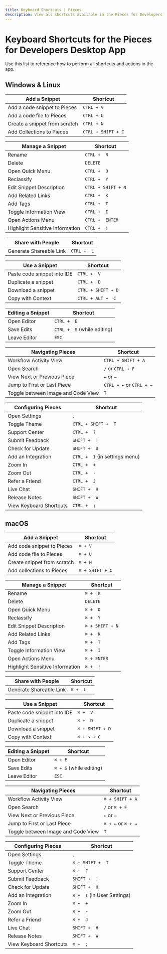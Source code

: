 ```yaml
---
title: Keyboard Shortcuts | Pieces
description: View all shortcuts available in the Pieces for Developers Desktop App.
---
```


<link rel="canonical" href="https://docs.piecs.app/features/keyboard-shortcuts" />

# Keyboard Shortcuts for the Pieces for Developers Desktop App
Use this list to reference how to perform all shortcuts and actions in the app.

## Windows & Linux

| Add a Snippet | Shortcut |
|---|---|
| Add a code snippet to Pieces |  ` CTRL + V ` |
| Add a code file to Pieces | ` CTRL + U ` |
| Create a snippet from scratch | ` CTRL + N ` |
| Add Collections to Pieces | ` CTRL + SHIFT + C ` |

| Manage a Snippet | Shortcut |
|---|---|
| Rename |  ` CTRL +  R ` |
| Delete | ` DELETE ` |
| Open Quick Menu | ` CTRL +  O ` |
| Reclassify | ` CTRL +  Y ` |
| Edit Snippet Description |  ` CTRL + SHIFT + N ` |
| Add Related Links | ` CTRL +  K ` |
| Add Tags | ` CTRL +  T ` |
| Toggle Information View | ` CTRL +  I ` |
| Open Actions Menu |  ` CTRL +  ENTER ` |
| Highlight Sensitive Information | ` CTRL +  ! ` |

| Share with People | Shortcut |
|---|---|
| Generate Shareable Link |  ` CTRL +  L ` |

| Use a Snippet | Shortcut |
|---|---|
| Paste code snippet into IDE |  ` CTRL +  V ` |
| Duplicate a snippet | ` CTRL +  D ` |
| Download a snippet | ` CTRL + SHIFT + D ` |
| Copy with Context | ` CTRL + ALT +  C ` |

| Editing a Snippet | Shortcut |
|---|---|
| Open Editor |  ` CTRL +  E ` |
| Save Edits | ` CTRL +  S ` (while editing) |
| Leave Editor | ` ESC ` |

| Navigating Pieces | Shortcut |
|---|---|
| Workflow Activity View |  ` CTRL + SHIFT + A ` |
| Open Search | ` / ` or ` CTRL + F ` |
| View Next or Previous Piece | ` ← ` or ` → ` | 
| Jump to First or Last Piece | ` CTRL + ← ` or ` CTRL + → ` |
| Toggle between Image and Code View | ` T ` |

| Configuring Pieces | Shortcut |
|---|---|
| Open Settings |  ` , ` |
| Toggle Theme | ` CTRL + SHIFT +  T ` |
| Support Center | ` CTRL +  ? ` |
| Submit Feedback | ` SHIFT +  ! ` |
| Check for Update | ` SHIFT +  U ` |
| Add an Integration  |  ` CTRL +  I ` (in settings menu) |
| Zoom In | ` CTRL +  + ` |
| Zoom Out | ` CTRL +  - ` |
| Refer a Friend | ` CTRL +  J ` |
| Live Chat | ` SHIFT +  H ` |
| Release Notes | ` SHIFT +  W ` |
| View Keyboard Shortcuts | ` CTRL +  ; ` |

## macOS

| Add a Snippet | Shortcut |
|---|---|
| Add code snippet to Pieces |  ` ⌘ + V ` |
| Add code file to Pieces | ` ⌘ + U ` |
| Create snippet from scratch | ` ⌘ + N ` |
| Add collections to Pieces | ` ⌘ + SHIFT + C ` |

| Manage a Snippet | Shortcut |
|---|---|
| Rename |  ` ⌘ +  R ` |
| Delete | ` DELETE ` |
| Open Quick Menu | ` ⌘ +  O ` |
| Reclassify | ` ⌘ +  Y ` |
| Edit Snippet Description |  ` ⌘ + SHIFT + N ` |
| Add Related Links | ` ⌘ +  K ` |
| Add Tags | ` ⌘ +  T ` |
| Toggle Information View | ` ⌘ +  I ` |
| Open Actions Menu |  ` ⌘ + ENTER ` |
| Highlight Sensitive Information | ` ⌘ +  ! ` |

| Share with People | Shortcut |
|---|---|
| Generate Shareable Link |  ` ⌘ +  L ` |

| Use a Snippet | Shortcut |
|---|---|
| Paste code snippet into IDE |  ` ⌘ +  V ` |
| Duplicate a snippet | ` ⌘ +  D ` |
| Download a snippet | ` ⌘ + SHIFT + D ` |
| Copy with Context | ` ⌘ + ⌥ + C ` |

| Editing a Snippet | Shortcut |
|---|---|
| Open Editor |  ` ⌘ + E ` |
| Save Edits | ` ⌘ + S ` (while editing) |
| Leave Editor | ` ESC ` |

| Navigating Pieces | Shortcut |
|---|---|
| Workflow Activity View |  ` ⌘ + SHIFT + A ` |
| Open Search | ` / ` or ` ⌘ + F ` |
| View Next or Previous Piece | ` ← ` or ` → ` |
| Jump to First or Last Piece | ` ⌘ + ← ` or ` ⌘ + → ` |
| Toggle between Image and Code View | ` T ` |

| Configuring Pieces | Shortcut |
|---|---|
| Open Settings |  ` , ` |
| Toggle Theme | ` ⌘ + SHIFT +  T ` |
| Support Center | ` ⌘ +  ? ` |
| Submit Feedback | ` SHIFT +  ! ` |
| Check for Update | ` SHIFT +  U ` |
| Add an Integration  |  ` ⌘ +  I ` (in User Settings) |
| Zoom In | ` ⌘ +  + ` |
| Zoom Out | ` ⌘ +  - ` |
| Refer a Friend | ` ⌘ +  J ` |
| Live Chat | ` SHIFT +  H ` |
| Release Notes | ` SHIFT +  W ` |
| View Keyboard Shortcuts | ` ⌘ +  ; ` |